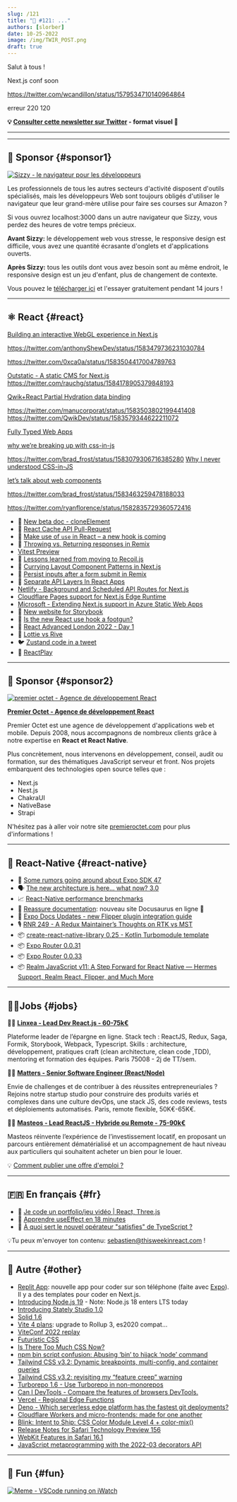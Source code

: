 ```yaml
---
slug: /121
title: "📨 #121: ..."
authors: [slorber]
date: 10-25-2022
image: /img/TWIR_POST.png
draft: true
---
```


Salut à tous !

Next.js conf soon

https://twitter.com/wcandillon/status/1579534710140964864

erreur 220 120

<Todo />

<!-- truncate -->

**💡 [Consulter cette newsletter sur Twitter](https://slo.im/thread) - format visuel 🎨**

---


<Support />

---

## 💸 Sponsor {#sponsor1}

[![Sizzy - le navigateur pour les développeurs](/emails/issues/120/sizzy.jpg)](https://sizzy.co/?utm_campaign=newsletter&utm_source=thisweekinreact)

Les professionnels de tous les autres secteurs d'activité disposent d'outils spécialisés, mais les développeurs Web sont toujours obligés d'utiliser le navigateur que leur grand-mère utilise pour faire ses courses sur Amazon ?

Si vous ouvrez localhost:3000 dans un autre navigateur que Sizzy, vous perdez des heures de votre temps précieux.

**Avant Sizzy:** le développement web vous stresse, le responsive design est difficile, vous avez une quantité écrasante d'onglets et d'applications ouverts.

**Après Sizzy:** tous les outils dont vous avez besoin sont au même endroit, le responsive design est un jeu d'enfant, plus de changement de contexte.

Vous pouvez le [télécharger ici](https://sizzy.co/?utm_campaign=newsletter&utm_source=thisweekinreact) et l'essayer gratuitement pendant 14 jours !

---

## ⚛️ React {#react}

[Building an interactive WebGL experience in Next.js](https://vercel.com/blog/building-an-interactive-webgl-experience-in-next-js)

https://twitter.com/anthonyShewDev/status/1583479736231030784

https://twitter.com/0xca0a/status/1583504417004789763

[Outstatic - A static CMS for Next.js](https://outstatic.com/)
https://twitter.com/rauchg/status/1584178905379848193

[Qwik+React Partial Hydration data binding](https://www.youtube.com/watch?v=fLH28rDu97I)

https://twitter.com/manucorporat/status/1583503802199441408
https://twitter.com/QwikDev/status/1583579344622211072

[Fully Typed Web Apps](https://www.epicweb.dev/fully-typed-web-apps)

[why we’re breaking up with css-in-js](https://bradfrost.com/blog/link/why-were-breaking-up-with-css-in-js/)

https://twitter.com/brad_frost/status/1583079306716385280
[Why I never understood CSS-in-JS](https://www.silvestar.codes/articles/why-i-never-understood-css-in-js/)

[let’s talk about web components](https://bradfrost.com/blog/post/lets-talk-about-web-components/)

https://twitter.com/brad_frost/status/1583463259478188033

https://twitter.com/ryanflorence/status/1582835729360572416



- 📖 [New beta doc - cloneElement](https://twitter.com/dan_abramov/status/1582814754426433537)
- 📡 [React Cache API Pull-Request](https://github.com/facebook/react/pull/25506)
- 📜 [Make use of `use` in React – a new hook is coming](https://vived.io/new-hook-is-coming-to-react-frontend-weekly-vol-109/)
- 📜 [Throwing vs. Returning responses in Remix](https://sergiodxa.com/articles/throwing-vs-returning-responses-in-remix)
- [Vitest Preview](https://twitter.com/hung_dev/status/1584491260773289984)
- 📜 [Lessons learned from moving to Recoil.js](https://kitemaker.co/blog/lessons-learned-from-moving-to-recoil)
- 📜 [Currying Layout Component Patterns in Next.js](https://creativedesignsguru.com/currying-nextjs-layout/)
- 📜 [Persist inputs after a form submit in Remix](https://sergiodxa.com/articles/persist-inputs-after-a-form-submit-in-remix)
- 📜 [Separate API Layers In React Apps](https://profy.dev/article/react-architecture-api-layer)
- [Netlify - Background and Scheduled API Routes for Next.js](https://www.netlify.com/blog/new-background-scheduled-api-routes-nextjs/)
- [Cloudflare Pages support for Next.js Edge Runtime](https://twitter.com/GregBrimble/status/1584530048522293250)
- [Microsoft - Extending Next.js support in Azure Static Web Apps](https://techcommunity.microsoft.com/t5/apps-on-azure-blog/extending-next-js-support-in-azure-static-web-apps/ba-p/3627975)
- 🔗 [New website for Storybook](https://twitter.com/storybookjs/status/1583175829009289216)
- 🎥 [Is the new React use hook a footgun?](https://www.youtube.com/watch?v=ytXM05PVcFU)
- 🎥 [React Advanced London 2022 - Day 1](https://www.youtube.com/watch?v=1x7mI_xuVVo)
- 🧵 [Lottie vs Rive](https://twitter.com/guidorosso/status/1582086637328031745)
- 🐦 [Zustand code in a tweet](https://twitter.com/dai_shi/status/1583082766081531905)
- 🔗 [ReactPlay](https://reactplay.io/)

<SubscribeFormEmbed />

---

## 💸 Sponsor {#sponsor2}

[![premier octet - Agence de développement React](/emails/issues/120/premieroctet.jpg)](https://www.premieroctet.com/?utm_source=react_hebdo)

**[Premier Octet - Agence de développement React](https://www.premieroctet.com/?utm_source=react_hebdo)**

Premier Octet est une agence de développement d'applications web et mobile. Depuis 2008, nous accompagnons de nombreux clients grâce à notre expertise en **React et React Native**.

Plus concrètement, nous intervenons en développement, conseil, audit ou formation, sur des thématiques JavaScript serveur et front. Nos projets embarquent des technologies open source telles que :

- Next.js
- Nest.js
- ChakraUI
- NativeBase
- Strapi

N'hésitez pas à aller voir notre site [premieroctet.com](https://www.premieroctet.com/?utm_source=react_hebdo) pour plus d'informations !

---

## 📱 React-Native {#react-native}

- 🤫 [Some rumors going around about Expo SDK 47](https://twitter.com/tsapeta/status/1582831949030522881)
- 🗣 [The new architecture is here… what now? 3.0](https://twitter.com/Kelset/status/1583416697741975552)
- 📈 [React-Native performance brenchmarks](https://twitter.com/almouro/status/1584628478963777537)
- 📖 [Reassure documentation](https://callstack.github.io/reassure/): nouveau site Docusaurus en ligne 🤗
- 📖 [Expo Docs Updates - new Flipper plugin integration guide](https://twitter.com/amanhimself/status/1583202477469765633)
- 🎙️ [RNR 249 - A Redux Maintainer’s Thoughts on RTK vs MST](https://reactnativeradio.com/episodes/rnr-249-a-redux-maintainers-thoughts-on-rtk-vs-mst)
- 📦 [create-react-native-library 0.25 - Kotlin Turbomodule template](https://twitter.com/satya164/status/1583462129235263490)
- 📦 [Expo Router 0.0.31](https://twitter.com/Baconbrix/status/1582875434567409664)
- 📦 [Expo Router 0.0.33](https://twitter.com/Baconbrix/status/1584289284713947136)
- 📦 [Realm JavaScript v11: A Step Forward for React Native — Hermes Support, Realm React, Flipper, and Much More](https://www.mongodb.com/developer/products/realm/realm-javascript-v11-react-native/)

---

## 🧑‍💻Jobs {#jobs}

🧑‍💼 [**Linxea - Lead Dev React.js - 60-75k€**](https://www.welcometothejungle.com/fr/companies/linxea/jobs/lead-dev-react_paris)

Plateforme leader de l’épargne en ligne.
Stack tech : ReactJS, Redux, Saga, Formik, Storybook, Webpack, Typescript.
Skills : architecture, développement, pratiques craft (clean architecture, clean code ,TDD), mentoring et formation des équipes.
Paris 75008 - 2j de TT/sem.

🧑‍💼 [**Matters - Senior Software Engineer (React/Node)**](https://bit.ly/NLReactH)

Envie de challenges et de contribuer à des réussites entrepreneuriales ? Rejoins notre startup studio pour construire des produits variés et complexes dans une culture devOps, une stack JS, des code reviews, tests et déploiements automatisés. Paris, remote flexible, 50K€-65K€.

🧑‍💼 [**Masteos - Lead ReactJS - Hybride ou Remote - 75-90k€**](https://www.welcometothejungle.com/fr/companies/masteos/jobs/lead-front-reactjs-h-f_paris?q=97ae44f44512e0f1968e134f33de64ea&o=1376093)

Masteos réinvente l’expérience de l’investissement locatif, en proposant un parcours entièrement dématérialisé et un accompagnement de haut niveau aux particuliers qui souhaitent acheter un bien pour le louer.

💡 [Comment publier une offre d'emploi ?](https://thisweekinreact.com/fr/sponsor)

---

## 🇫🇷 En français {#fr}

- 🎥 [Je code un portfolio/jeu vidéo | React, Three.js](https://www.youtube.com/watch?v=N-UBmNbN4yg)
- 🎥 [Apprendre useEffect en 18 minutes](https://www.youtube.com/watch?v=fmsTYrfZdao)
- 🎥 [À quoi sert le nouvel opérateur "satisfies" de TypeScript ?](https://www.youtube.com/watch?v=aQ0s-tv4dJc)

💡Tu peux m'envoyer ton contenu: [sebastien@thisweekinreact.com](mailto:sebastien@thisweekinreact.com?subject=Contenu%20en%20fran%C3%A7ais) !

---

## 🔀 Autre {#other}

- [Replit App](https://twitter.com/amasad/status/1582754714575257600): nouvelle app pour coder sur son téléphone (faite avec [Expo](https://twitter.com/amasad/status/1582968657675661314)). Il y a des templates pour coder en Next.js.
- [Introducing Node.js 19](https://www.redhat.com/en/blog/introducing-nodejs-19) - Note: Node.js 18 enters LTS today
- [Introducing Stately Studio 1.0](https://stately.ai/blog/introducing-stately-studio-10)
- [Solid 1.6](https://twitter.com/solid_js/status/1583016386984480768)
- [Vite 4 plans](https://github.com/vitejs/vite/discussions/10570): upgrade to Rollup 3, es2020 compat...
- [ViteConf 2022 replay](https://viteconf.org/2022/replay)
- [Futuristic CSS](https://www.smashingmagazine.com/2022/10/futuristic-css/)
- [Is There Too Much CSS Now?](https://css-tricks.com/is-there-too-much-css-now/)
- [npm bin script confusion: Abusing ‘bin’ to hijack ‘node’ command](https://socket.dev/blog/npm-bin-script-confusion)
- [Tailwind CSS v3.2: Dynamic breakpoints, multi-config, and container queries](https://twitter.com/adamwathan/status/1582793658168152065)
- [Tailwind CSS v3.2: revisiting my “feature creep” warning](https://www.brycewray.com/posts/2022/10/tailwind-css-v3-2-revisiting-feature-creep-warning/)
- [Turborepo 1.6 - Use Turborepo in non-monorepos](https://twitter.com/turborepo/status/1583518617970233346)
- [Can I DevTools - Compare the features of browsers DevTools. ](https://canidev.tools)
- [Vercel - Regional Edge Functions](https://vercel.com/blog/regional-execution-for-ultra-low-latency-rendering-at-the-edge)
- [Deno - Which serverless edge platform has the fastest git deployments?](https://deno.com/blog/fastest-git-deploys-to-the-edge)
- [Cloudflare Workers and micro-frontends: made for one another](https://blog.cloudflare.com/better-micro-frontends/)
- [Blink: Intent to Ship: CSS Color Module Level 4 + color-mix()](https://twitter.com/intenttoship/status/1583110354074116096)
- [Release Notes for Safari Technology Preview 156](https://webkit.org/blog/13394/release-notes-for-safari-technology-preview-156/)
- [WebKit Features in Safari 16.1](https://webkit.org/blog/13399/webkit-features-in-safari-16-1/)
- [JavaScript metaprogramming with the 2022-03 decorators API](https://2ality.com/2022/10/javascript-decorators.html)

---

## 🤭 Fun {#fun}

[![Meme - VSCode running on iWatch](/emails/issues/121/meme.png)](https://twitter.com/rohanpdofficial/status/1583455633134977026)
